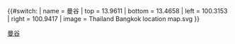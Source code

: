 {{#switch:{{{1}}}
| name   = 曼谷
| top    = 13.9611
| bottom = 13.4658
| left   = 100.3153
| right  = 100.9417
| image  = Thailand Bangkok location map.svg
}}<noinclude>
{{Location map/Info}}

[[Category:泰國地理位置圖模板|曼谷]]

</noinclude>